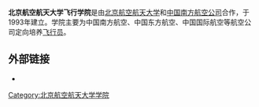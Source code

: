 {{expand|time=2017-05-07T05:21:04+00:00}}
{{unreferenced|time=2017-05-07T05:21:04+00:00}}
'''北京航空航天大学飞行学院'''是由[[北京航空航天大学|北京航空航天大学]]和[[中国南方航空公司|中国南方航空公司]]合作，于1993年建立。学院主要为中国南方航空、中国东方航空、中国国际航空等航空公司定向培养[[飞行员|飞行员]]。

==外部链接==
*{{official|http://flying.buaa.edu.cn/}}

[[Category:北京航空航天大学学院|Category:北京航空航天大学学院]]
{{univ-stub}}
